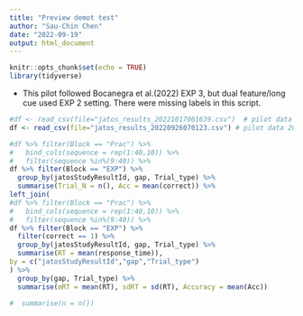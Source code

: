 ```yaml
---
title: "Preview demot test"
author: "Sau-Chin Chen"
date: "2022-09-19"
output: html_document
---
```


```r
knitr::opts_chunk$set(echo = TRUE)
library(tidyverse)
```


- This pilot followed Bocanegra et al.(2022) EXP 3, but dual feature/long cue used EXP 2 setting. There were missing labels in this script.

```r
#df <- read_csv(file="jatos_results_20221017061639.csv")  # pilot data 20221003
df <- read_csv(file="jatos_results_20220926070123.csv") # pilot data 20220919

#df %>% filter(Block == "Prac") %>%
#   bind_cols(sequence = rep(1:40,10)) %>%
#   filter(sequence %in%(9:40)) %>%
df %>% filter(Block == "EXP") %>%
  group_by(jatosStudyResultId, gap, Trial_type) %>%
  summarise(Trial_N = n(), Acc = mean(correct)) %>%
left_join(
#df %>% filter(Block == "Prac") %>%
#   bind_cols(sequence = rep(1:40,10)) %>%
#   filter(sequence %in%(9:40)) %>%
df %>% filter(Block == "EXP") %>%
  filter(correct == 1) %>%
  group_by(jatosStudyResultId, gap, Trial_type) %>%
  summarise(RT = mean(response_time)),
by = c("jatosStudyResultId","gap","Trial_type")
) %>%
  group_by(gap, Trial_type) %>%
  summarise(mRT = mean(RT), sdRT = sd(RT), Accuracy = mean(Acc))

#  summarise(n = n())
```

